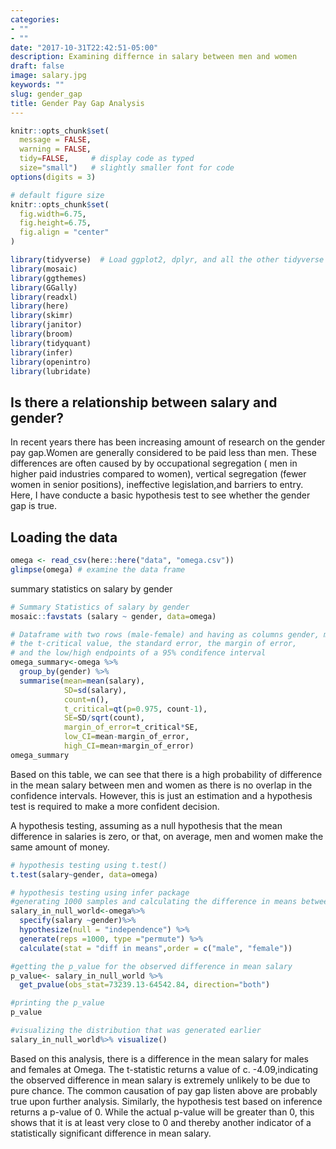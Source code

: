 ```yaml
---
categories:
- ""
- ""
date: "2017-10-31T22:42:51-05:00"
description: Examining differnce in salary between men and women
draft: false
image: salary.jpg
keywords: ""
slug: gender_gap
title: Gender Pay Gap Analysis
---
```


```r
knitr::opts_chunk$set(
  message = FALSE, 
  warning = FALSE, 
  tidy=FALSE,     # display code as typed
  size="small")   # slightly smaller font for code
options(digits = 3)

# default figure size
knitr::opts_chunk$set(
  fig.width=6.75, 
  fig.height=6.75,
  fig.align = "center"
)
```


```r
library(tidyverse)  # Load ggplot2, dplyr, and all the other tidyverse packages
library(mosaic)
library(ggthemes)
library(GGally)
library(readxl)
library(here)
library(skimr)
library(janitor)
library(broom)
library(tidyquant)
library(infer)
library(openintro)
library(lubridate)
```
## Is there a relationship between salary and gender?

In recent years there has been increasing amount of research on the gender pay gap.Women are generally considered to be paid less than men. These differences are often caused by by occupational segregation ( men in higher paid industries compared to women), vertical segregation (fewer women in senior positions), ineffective legislation,and barriers to entry. Here, I have conducte a basic hypothesis test to see whether the gender gap is true. 

## Loading the data


```r
omega <- read_csv(here::here("data", "omega.csv"))
glimpse(omega) # examine the data frame
```

 

summary statistics on salary by gender

```r
# Summary Statistics of salary by gender
mosaic::favstats (salary ~ gender, data=omega)

# Dataframe with two rows (male-female) and having as columns gender, mean, SD, sample size, 
# the t-critical value, the standard error, the margin of error, 
# and the low/high endpoints of a 95% condifence interval
omega_summary<-omega %>% 
  group_by(gender) %>% 
  summarise(mean=mean(salary),
            SD=sd(salary),
            count=n(),
            t_critical=qt(p=0.975, count-1),
            SE=SD/sqrt(count),
            margin_of_error=t_critical*SE,
            low_CI=mean-margin_of_error,
            high_CI=mean+margin_of_error)
omega_summary

```


Based on this table, we can see that there is a high probability of difference in the mean salary between men and women as there is no overlap in the confidence intervals. However, this is just an estimation and a hypothesis test is required to make a more confident decision.  



A hypothesis testing, assuming as a null hypothesis that the mean difference in salaries is zero, or that, on average, men and women make the same amount of money. 

```r
# hypothesis testing using t.test() 
t.test(salary~gender, data=omega)

# hypothesis testing using infer package
#generating 1000 samples and calculating the difference in means between male and female salaries
salary_in_null_world<-omega%>% 
  specify(salary ~gender)%>%
  hypothesize(null = "independence") %>%
  generate(reps =1000, type ="permute") %>% 
  calculate(stat = "diff in means",order = c("male", "female")) 

#getting the p_value for the observed difference in mean salary 
p_value<- salary_in_null_world %>% 
  get_pvalue(obs_stat=73239.13-64542.84, direction="both")

#printing the p_value
p_value

#visualizing the distribution that was generated earlier 
salary_in_null_world%>% visualize()

```



Based on this analysis, there is a difference in the mean salary for males and females at Omega. The t-statistic returns a value of c. -4.09,indicating the observed difference in mean salary is extremely unlikely to be due to pure chance. The common causation of pay gap listen above are probably true upon further analysis. Similarly, the hypothesis test based on inference returns a p-value of 0. While the actual p-value will be greater than 0, this shows that it is at least very close to 0 and thereby another indicator of a statistically significant difference in mean salary. 
